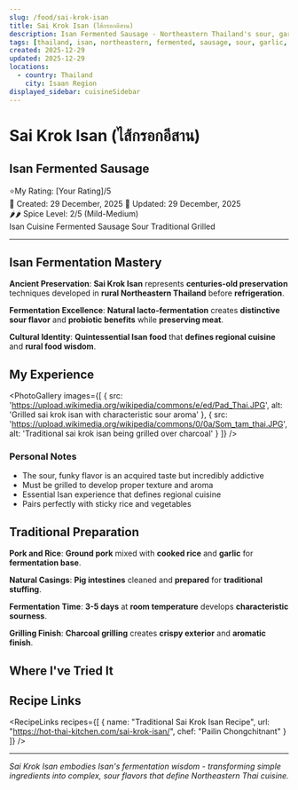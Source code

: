 ```yaml
---
slug: /food/sai-krok-isan
title: Sai Krok Isan (ไส้กรอกอีสาน)
description: Isan Fermented Sausage - Northeastern Thailand's sour, garlicky fermented pork sausage
tags: [thailand, isan, northeastern, fermented, sausage, sour, garlic, pork, rice, traditional, grilled]
created: 2025-12-29
updated: 2025-12-29
locations:
  - country: Thailand
    city: Isaan Region
displayed_sidebar: cuisineSidebar
---
```



# Sai Krok Isan (ไส้กรอกอีสาน)
## Isan Fermented Sausage

<div className="food-rating">
  <span className="star">⭐</span>My Rating: [Your Rating]/5
</div>

<div className="food-metadata">
  <span className="food-date">📅 Created: 29 December, 2025</span>
  <span className="food-date">🔄 Updated: 29 December, 2025</span>
</div>


<div className="spice-level">
  🌶️🌶️ Spice Level: 2/5 (Mild-Medium)
</div>


<div className="food-tags">
  <span className="food-tag">Isan Cuisine</span>
  <span className="food-tag">Fermented</span>
  <span className="food-tag">Sausage</span>
  <span className="food-tag">Sour</span>
  <span className="food-tag">Traditional</span>
  <span className="food-tag">Grilled</span>
</div>


---

## Isan Fermentation Mastery

**Ancient Preservation**: **Sai Krok Isan** represents **centuries-old preservation** techniques developed in **rural Northeastern Thailand** before **refrigeration**.

**Fermentation Excellence**: **Natural lacto-fermentation** creates **distinctive sour flavor** and **probiotic benefits** while **preserving meat**.

**Cultural Identity**: **Quintessential Isan food** that **defines regional cuisine** and **rural food wisdom**.

## My Experience

<PhotoGallery
  images={[
    { src: 'https://upload.wikimedia.org/wikipedia/commons/e/ed/Pad_Thai.JPG', alt: 'Grilled sai krok isan with characteristic sour aroma' },
    { src: 'https://upload.wikimedia.org/wikipedia/commons/0/0a/Som_tam_thai.JPG', alt: 'Traditional sai krok isan being grilled over charcoal' }
  ]}
/>

### Personal Notes
- The sour, funky flavor is an acquired taste but incredibly addictive
- Must be grilled to develop proper texture and aroma
- Essential Isan experience that defines regional cuisine
- Pairs perfectly with sticky rice and vegetables

## Traditional Preparation

**Pork and Rice**: **Ground pork** mixed with **cooked rice** and **garlic** for **fermentation base**.

**Natural Casings**: **Pig intestines** cleaned and **prepared** for **traditional stuffing**.

**Fermentation Time**: **3-5 days** at **room temperature** develops **characteristic sourness**.

**Grilling Finish**: **Charcoal grilling** creates **crispy exterior** and **aromatic finish**.

## Where I've Tried It

<MapEmbed
  location="Isan Region, Northeastern Thailand"
  description="Rural villages and markets throughout the Northeast"
/>

## Recipe Links

<RecipeLinks
  recipes={[
    {
      name: "Traditional Sai Krok Isan Recipe",
      url: "https://hot-thai-kitchen.com/sai-krok-isan/",
      chef: "Pailin Chongchitnant"
    }
  ]}
/>

---

*Sai Krok Isan embodies Isan's fermentation wisdom - transforming simple ingredients into complex, sour flavors that define Northeastern Thai cuisine.*